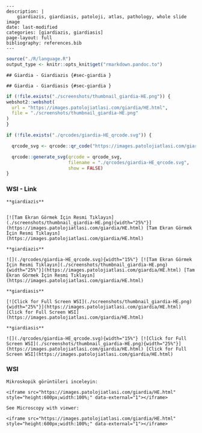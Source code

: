 
```comment
---
description: |
    giardiazis, giardiasis, patoloji, atlas, pathology, whole slide image
date: last-modified
categories: [giardiazis, giardiasis]
page-layout: full
bibliography: references.bib
---
```



```r
source("./R/language.R")
output_type <- knitr::opts_knit$get("rmarkdown.pandoc.to")
```


```asis
## Giardia - Giardiazis {#sec-giardia }
```


```asis
## Giardia - Giardiasis {#sec-giardia }
```




```r
if (!file.exists("./screenshots/thumbnail_giardia-HE.png")) {
webshot2::webshot(
  url = "https://images.patolojiatlasi.com/giardia/HE.html",
  file = "./screenshots/thumbnail_giardia-HE.png"
)
}
```



```r
if (!file.exists("./qrcodes/giardia-HE_qrcode.svg")) {

  qrcode_svg <- qrcode::qr_code("https://images.patolojiatlasi.com/giardia/HE.html")

  qrcode::generate_svg(qrcode = qrcode_svg,
                       filename = "./qrcodes/giardia-HE_qrcode.svg",
                       show = FALSE)
}
```






::::: panel-tabset


### WSI - Link




:::: {.content-hidden when-format="pdf"}


```asis

**giardiazis**


[![Tam Ekran Görmek İçin Resmi Tıklayın](./screenshots/thumbnail_giardia-HE.png){width="25%"}](https://images.patolojiatlasi.com/giardia/HE.html) [Tam Ekran Görmek İçin Resmi Tıklayın](https://images.patolojiatlasi.com/giardia/HE.html)

```

::::


:::: {.content-visible when-format="pdf"}

```asis

**giardiazis**

![](./qrcodes/giardia-HE_qrcode.svg){width="15%"} [![Tam Ekran Görmek İçin Resmi Tıklayın](./screenshots/thumbnail_giardia-HE.png){width="25%"}](https://images.patolojiatlasi.com/giardia/HE.html) [Tam Ekran Görmek İçin Resmi Tıklayın](https://images.patolojiatlasi.com/giardia/HE.html)

```



::::




:::: {.content-hidden when-format="pdf"}


```asis

**giardiasis**

[![Click for Full Screen WSI](./screenshots/thumbnail_giardia-HE.png){width="25%"}](https://images.patolojiatlasi.com/giardia/HE.html) [Click for Full Screen WSI](https://images.patolojiatlasi.com/giardia/HE.html)

```

::::


:::: {.content-visible when-format="pdf"}

```asis

**giardiasis**

![](./qrcodes/giardia-HE_qrcode.svg){width="15%"} [![Click for Full Screen WSI](./screenshots/thumbnail_giardia-HE.png){width="25%"}](https://images.patolojiatlasi.com/giardia/HE.html) [Click for Full Screen WSI](https://images.patolojiatlasi.com/giardia/HE.html)

```


::::


### WSI



```asis
Mikroskopik görüntüleri inceleyin:

<iframe src="https://images.patolojiatlasi.com/giardia/HE.html" style="height:600px;width:100%;" data-external="1"></iframe>

```



```asis

See Microscopy with viewer:

<iframe src="https://images.patolojiatlasi.com/giardia/HE.html" style="height:600px;width:100%;" data-external="1"></iframe>

```



:::::

